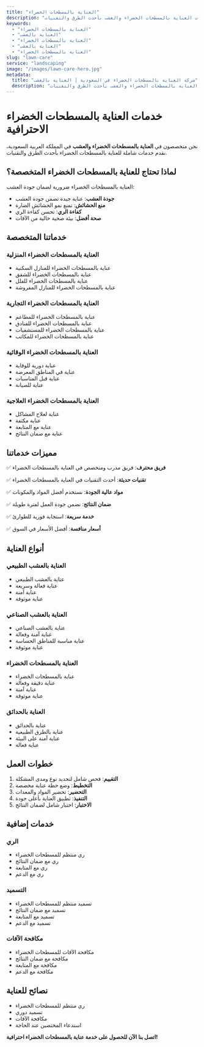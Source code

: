 ```yaml
---
title: "العناية بالمسطحات الخضراء"
description: "خدمات العناية بالمسطحات الخضراء والعشب بأحدث الطرق والتقنيات"
keywords:
  - "العناية بالمسطحات الخضراء"
  - "العناية بالعشب"
  - "العناية بالمسطحات الخضراء"
  - "العناية بالعشب"
  - "العناية بالمسطحات الخضراء"
slug: "lawn-care"
service: "landscaping"
image: "/images/lawn-care-hero.jpg"
metadata:
  title: "شركة العناية بالمسطحات الخضراء في السعودية | العناية بالعشب"
  description: "أفضل شركة عناية بالمسطحات الخضراء في السعودية. العناية بالمسطحات الخضراء والعشب بأحدث الطرق والتقنيات."
---
```


# خدمات العناية بالمسطحات الخضراء الاحترافية

نحن متخصصون في **العناية بالمسطحات الخضراء والعشب** في المملكة العربية السعودية، نقدم خدمات شاملة للعناية بالمسطحات الخضراء بأحدث الطرق والتقنيات.

## لماذا تحتاج للعناية بالمسطحات الخضراء المتخصصة؟

العناية بالمسطحات الخضراء ضرورية لضمان جودة العشب:

- **جودة العشب**: عناية جيدة تضمن جودة العشب
- **منع الحشائش**: تمنع نمو الحشائش الضارة
- **كفاءة الري**: تحسن كفاءة الري
- **صحة أفضل**: بيئة صحية خالية من الآفات

## خدماتنا المتخصصة

### العناية بالمسطحات الخضراء المنزلية
- عناية بالمسطحات الخضراء للمنازل السكنية
- عناية بالمسطحات الخضراء للشقق
- عناية بالمسطحات الخضراء للفلل
- عناية بالمسطحات الخضراء للمنازل المفروشة

### العناية بالمسطحات الخضراء التجارية
- عناية بالمسطحات الخضراء للمطاعم
- عناية بالمسطحات الخضراء للفنادق
- عناية بالمسطحات الخضراء للمستشفيات
- عناية بالمسطحات الخضراء للمكاتب

### العناية بالمسطحات الخضراء الوقائية
- عناية دورية للوقاية
- عناية في المناطق المعرضة
- عناية قبل المناسبات
- عناية للصيانة

### العناية بالمسطحات الخضراء العلاجية
- عناية لعلاج المشاكل
- عناية مكثفة
- عناية مع المتابعة
- عناية مع ضمان النتائج

## مميزات خدماتنا

✅ **فريق محترف**: فريق مدرب ومتخصص في العناية بالمسطحات الخضراء

✅ **تقنيات حديثة**: أحدث التقنيات في العناية بالمسطحات الخضراء

✅ **مواد عالية الجودة**: نستخدم أفضل المواد والمكونات

✅ **ضمان النتائج**: نضمن جودة العمل لفترة طويلة

✅ **خدمة سريعة**: استجابة فورية للطوارئ

✅ **أسعار منافسة**: أفضل الأسعار في السوق

## أنواع العناية

### العناية بالعشب الطبيعي
- عناية بالعشب الطبيعي
- عناية فعالة وسريعة
- عناية آمنة
- عناية موثوقة

### العناية بالعشب الصناعي
- عناية بالعشب الصناعي
- عناية آمنة وفعالة
- عناية مناسبة للمناطق الحساسة
- عناية موثوقة

### العناية بالمسطحات الخضراء
- عناية بالمسطحات الخضراء
- عناية دقيقة وفعالة
- عناية آمنة
- عناية موثوقة

### العناية بالحدائق
- عناية بالحدائق
- عناية بالطرق الطبيعية
- عناية آمنة على البيئة
- عناية فعالة

## خطوات العمل

1. **التقييم**: فحص شامل لتحديد نوع ومدى المشكلة
2. **التخطيط**: وضع خطة عناية مخصصة
3. **التحضير**: تحضير المواد والمعدات
4. **التنفيذ**: تطبيق العناية بأعلى جودة
5. **الاختبار**: اختبار شامل لضمان النتائج

## خدمات إضافية

### الري
- ري منتظم للمسطحات الخضراء
- ري مع ضمان النتائج
- ري مع المتابعة
- ري مع الدعم

### التسميد
- تسميد منتظم للمسطحات الخضراء
- تسميد مع ضمان النتائج
- تسميد مع المتابعة
- تسميد مع الدعم

### مكافحة الآفات
- مكافحة الآفات للمسطحات الخضراء
- مكافحة مع ضمان النتائج
- مكافحة مع المتابعة
- مكافحة مع الدعم

## نصائح للعناية

- ري منتظم للمسطحات الخضراء
- تسميد دوري
- مكافحة الآفات
- استدعاء المختصين عند الحاجة

**اتصل بنا الآن للحصول على خدمة عناية بالمسطحات الخضراء احترافية!**
